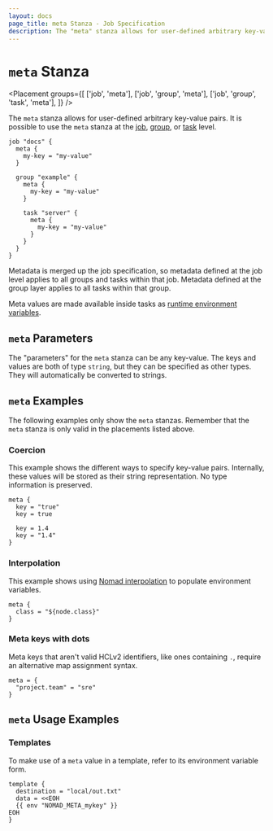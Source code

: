 ```yaml
---
layout: docs
page_title: meta Stanza - Job Specification
description: The "meta" stanza allows for user-defined arbitrary key-value pairs.
---
```


# `meta` Stanza

<Placement
  groups={[
    ['job', 'meta'],
    ['job', 'group', 'meta'],
    ['job', 'group', 'task', 'meta'],
  ]}
/>

The `meta` stanza allows for user-defined arbitrary key-value pairs. It is
possible to use the `meta` stanza at the [job][], [group][], or [task][] level.

```hcl
job "docs" {
  meta {
    my-key = "my-value"
  }

  group "example" {
    meta {
      my-key = "my-value"
    }

    task "server" {
      meta {
        my-key = "my-value"
      }
    }
  }
}
```

Metadata is merged up the job specification, so metadata defined at the job
level applies to all groups and tasks within that job. Metadata defined at the
group layer applies to all tasks within that group.

Meta values are made available inside tasks as [runtime environment variables][env_meta].

## `meta` Parameters

The "parameters" for the `meta` stanza can be any key-value. The keys and values
are both of type `string`, but they can be specified as other types. They will
automatically be converted to strings.

## `meta` Examples

The following examples only show the `meta` stanzas. Remember that the
`meta` stanza is only valid in the placements listed above.

### Coercion

This example shows the different ways to specify key-value pairs. Internally,
these values will be stored as their string representation. No type information
is preserved.

```hcl
meta {
  key = "true"
  key = true

  key = 1.4
  key = "1.4"
}
```

### Interpolation

This example shows using [Nomad interpolation][interpolation] to populate
environment variables.

```hcl
meta {
  class = "${node.class}"
}
```

### Meta keys with dots

Meta keys that aren't valid HCLv2 identifiers, like ones containing `.`, require an alternative map assignment syntax.

```hcl
meta = {
  "project.team" = "sre"
}
```

## `meta` Usage Examples

### Templates

To make use of a `meta` value in a template, refer to its environment variable
form.

```hcl
template {
  destination = "local/out.txt"
  data = <<EOH
  {{ env "NOMAD_META_mykey" }}
EOH
}
```

[job]: /docs/job-specification/job 'Nomad job Job Specification'
[group]: /docs/job-specification/group 'Nomad group Job Specification'
[task]: /docs/job-specification/task 'Nomad task Job Specification'
[interpolation]: /docs/runtime/interpolation 'Nomad interpolation'
[env_meta]: /docs/runtime/environment#meta
